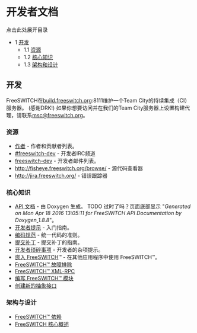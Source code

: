 # 开发者文档 

 

点击此处展开目录

* 1 [开发](#development)  
   * 1.1 [资源](#development)  
   * 1.2 [核心知识](#development)  
   * 1.3 [架构和设计](#architecture-and-design)  

## 开发

FreeSWITCH在[build.freeswitch.org](http://build.freeswitch.org):8111维护一个Team City的持续集成（CI）服务器。 (感谢DRK!) 如果你想要访问并在我们的Team City服务器上设置构建代理，请联系[msc@freeswitch.org](mailto:msc@freeswitch.org)。

### 资源

* [作者](http://fisheye.freeswitch.org/browse/freeswitch-authors/authors?r=HEAD) \- 作者和贡献者列表。
* [#freeswitch-dev](irc://irc.freenode.net/freeswitch-dev) \- 开发者IRC频道
* [freeswitch-dev](http://lists.freeswitch.org/mailman/listinfo/freeswitch-dev) \- 开发者邮件列表。
* <http://fisheye.freeswitch.org/browse/> \- 源代码查看器
* <http://jira.freeswitch.org/> \- 错误跟踪器

### 核心知识

* [API 文档](http://docs.freeswitch.org/) - 由 Doxygen 生成。
TODO 过时了吗？页面底部显示 "_Generated on Mon Apr 18 2016 13:05:11 for FreeSWITCH API Documentation by Doxygen[ ](http://www.doxygen.org/index.html)_ _1.8.8_"。
* [开发者提示](../Community/Contributing-Code/Tips-For-Using-Git_1048694.mdx#xkcd) - 入门指南。
* [编码规范](../Community/Contributing-Code/Coding-Guidelines_6586862.mdx#c) - 统一代码的准则。
* [提交补丁](../Community/Contributing-Code/Pull-Requests_3966501.mdx#about) - 提交补丁的指南。
* [开发者琐碎事项](../Community/Contributing-Code/Creating-New-Modules/Developer-Potpourri_9634426.mdx#about) - 开发者的杂项提示。
* [嵌入 FreeSWITCH](./Embedding-FreeSWITCH/index.mdx#php)™ - 在其他应用程序中使用 FreeSWITCH™。
* [FreeSWITCH™ 故障排除](../Troubleshooting-Debugging/Debugging-Freeswitch_9633850.mdx#about)
* [FreeSWITCH™ XML-RPC](../Configuration/FreeSWITCH-XML-RPC_13173038.mdx#--)
* [编写 FreeSWITCH™ 模块](../Modules/index.mdx#about)
* [创建新的抽象接口](../Community/Contributing-Code/Creating-New-Modules/Abstraction-Interface_9634475.mdx#about)

### 架构与设计

* [FreeSWITCH™ 依赖](https://freeswitch.org/confluence/display/FAH/FreeSWITCH+Dependencies)
* [FreeSWITCH 核心概述](../[DEAD/Core-Outline_1048880.mdx#about)